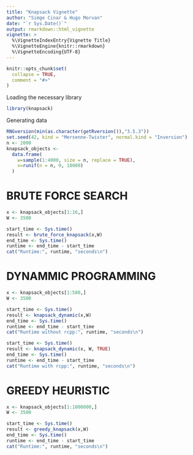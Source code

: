 ```yaml
---
title: "Knapsack Vignette"
author: "Simge Cinar & Hugo Morvan"
date: "`r Sys.Date()`"
output: rmarkdown::html_vignette
vignette: >
  %\VignetteIndexEntry{Vignette Title}
  %\VignetteEngine{knitr::rmarkdown}
  %\VignetteEncoding{UTF-8}
---
```


```r
knitr::opts_chunk$set(
  collapse = TRUE,
  comment = "#>"
)
```

Loading the necessary library
```r
library(knapsack)
```

Generating data
```r
RNGversion(min(as.character(getRversion()),"3.5.3"))
set.seed(42, kind = "Mersenne-Twister", normal.kind = "Inversion")
n <- 2000
knapsack_objects <-
  data.frame(
    w=sample(1:4000, size = n, replace = TRUE),
    v=runif(n = n, 0, 10000)
  )
```

# BRUTE FORCE SEARCH

```r
x <- knapsack_objects[1:16,]
W <- 3500
```

```r
start_time <- Sys.time()
result <- brute_force_knapsack(x,W)
end_time <- Sys.time()
runtime <- end_time - start_time
cat("Runtime:", runtime, "seconds\n")
```

# DYNAMMIC PROGRAMMING

```r
x <- knapsack_objects[1:500,]
W <- 3500
```

```r
start_time <- Sys.time()
result <- knapsack_dynamic(x,W)
end_time <- Sys.time()
runtime <- end_time - start_time
cat("Runtime without rcpp:", runtime, "seconds\n")
```

```r
start_time <- Sys.time()
result <- knapsack_dynamic(x, W, TRUE)
end_time <- Sys.time()
runtime <- end_time - start_time
cat("Runtime with rcpp:", runtime, "seconds\n")
```

# GREEDY HEURISTIC

```r
x <- knapsack_objects[1:1000000,]
W <- 3500
```

```r
start_time <- Sys.time()
result <- greedy_knapsack(x,W)
end_time <- Sys.time()
runtime <- end_time - start_time
cat("Runtime:", runtime, "seconds\n")
```




